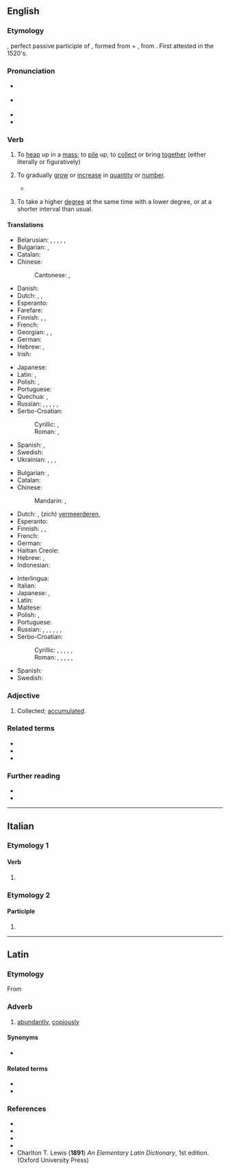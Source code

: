 ==English==

===Etymology===
{{bor+|en|la|accumulātus}}, perfect passive participle of {{m|la|accumulō||amass, pile up}}, formed from {{m|la|ad||to, towards, at}} + {{m|la|cumulō||heap}}, from {{m|la|cumulus||a heap}}. First attested in the 1520's.

===Pronunciation===
* {{a|RP}} {{IPA|en|/əˈkjuːmjʊˌleɪt/}}
* {{a|GA}} {{IPA|en|/ə.ˈkjum.jə.ˌleɪt/}}
* {{audio|en|en-us-accumulate.ogg|Audio (US)}}
* {{hyph|en|ac|cu|mu|late}}

===Verb===
{{en-verb}}

# {{lb|en|transitive}} To [[heap]] up in a [[mass]]; to [[pile]] up; to [[collect]] or bring [[together]] (either literally or figuratively)
#: {{ux|en|He wishes to '''accumulate''' a sum of money.}}
#: {{syn|en|amass|heap|hoard|store|Thesaurus:pile up}}
# {{lb|en|intransitive}} To gradually [[grow]] or [[increase]] in [[quantity]] or [[number]].
#: {{ux|en|With her company going bankrupt, her divorce, and a gambling habit, debts started to '''accumulate''' so she had to sell her house.}}
#: {{syn|en|aggregate|amound|collect|gather|Thesaurus:accumulate}}
#* {{quote-book
|en
|year=1770
|title={{w|The Deserted Village}}
|first=Oliver|last=Goldsmith
|authorlink=Oliver Goldsmith
|lines=17–18
|passage=Ill fares the land, to hastening ills a prey, / Where wealth '''accumulates''', and men decay.
}}
# {{lb|en|education|dated}} To take a higher [[degree]] at the same time with a lower degree, or at a shorter interval than usual.

====Translations====
{{trans-top|to pile up}}
* Belarusian: {{t|be|назапа́шваць|impf}}, {{t|be|запа́сіць|impf}}, {{t|be|назапа́сіць|pf}}, {{t|be|нако́пліваць|impf}}, {{t|be|накапля́ць|impf}}, {{t|be|накапі́ць|pf}}
* Bulgarian: {{t+|bg|натру́пвам|impf}}, {{t|bg|натру́пам|pf}}
* Catalan: {{t+|ca|acumular}}
* Chinese:
*: Cantonese: {{t|yue|儲埋}}, {{t|yue|储埋|tr=cou5 maai4}}
* Danish: {{t+|da|akkumulere}}
* Dutch: {{t+|nl|opstapelen}}, {{t+|nl|vermeerderen}}, {{t+|nl|accumuleren}}
* Esperanto: {{t|eo|amasigi}}
* Farefare: {{t|gur|kuge}}
* Finnish: {{t+|fi|kasata}}, {{t+|fi|kerätä}}, {{t+|fi|kerääntyä}}
* French: {{t+|fr|accumuler}}
* Georgian: {{t|ka|დაგროვება}}, {{t|ka|მოგროვება}}, {{t|ka|შეგროვება}}
* German: {{t+|de|aufstauen}}
* Hebrew: {{t+|he|צָבַר|tr=tsavár}}, {{t+|he|אָגַר|tr=agár}}
* Irish: {{t|ga|tiomsaigh}}
{{trans-mid}}
* Japanese: {{t+|ja|積む|tr=つむ, tsumu}}
* Latin: {{t|la|accumulō}}, {{t|la|cumulō}}
* Polish: {{t+|pl|akumulować|impf}}, {{t+|pl|zakumulować|pf}}
* Portuguese: {{t+|pt|acumular}}
* Quechua: {{t|qu|qutuy}}, {{t|qu|qulluy}}
* Russian: {{t+|ru|нака́пливать|impf}}, {{t+|ru|копи́ть|impf}}, {{t+|ru|накопи́ть|pf}}, {{t+|ru|аккумули́ровать|impf|pf}}, {{t+|ru|собира́ть|impf}}, {{t+|ru|собра́ть|pf}}
* Serbo-Croatian:
*: Cyrillic: {{t|sh|на̀купити|pf}}, {{t|sh|нагомѝлати|pf}}
*: Roman: {{t+|sh|nàkupiti|pf}}, {{t+|sh|nagomìlati|pf}}
* Spanish: {{t+|es|acumular}}, {{t+|es|amontonar}}
* Swedish: {{t+|sv|ackumulera}}
* Ukrainian: {{t|uk|накопи́чувати|impf}}, {{t|uk|накопи́чити|pf}}, {{t|uk|нагрома́джувати|impf}}, {{t|uk|нагрома́дити|pf}}
{{trans-bottom}}

{{trans-top|to grow in number}}
* Bulgarian: {{t+|bg|събирам|impf|alt=съби́рам се}}, {{t+|bg|увеличавам|impf|alt=увелича́вам се}}
* Catalan: {{t+|ca|acumular}}
* Chinese:
*: Mandarin: {{t+|cmn|積累}}, {{t+|cmn|积累|tr=jīlěi}}
* Dutch: {{t|nl|zich opstapelen}}, (zich) [[vermeerderen]], {{t+|nl|accumuleren}}
* Esperanto: {{t|eo|amasiĝi}}
* Finnish: {{t+|fi|kasaantua}}, {{t+|fi|kerääntyä}}, {{t+|fi|akkumuloitua}}
* French: {{t+|fr|accumuler}}
* German: {{t|de|sich vermehren}}
* Haitian Creole: {{t|ht|akimile}}
* Hebrew: {{t|he|הִצְטַבֵּר|tr=hitstabér}}, {{t|he|נֶאֱגַר|tr=ne'egár}}
* Indonesian: {{t+|id|akumulasi}}
{{trans-mid}}
* Interlingua: {{t|ia|accumular se}}
* Italian: {{t|it|accumularsi}}
* Japanese: {{t+|ja|蓄積|alt=蓄積する|tr=ちくせきする chikuseki suru}}, {{t|ja|溜まる|tr=たまる, tamaru}}
* Latin: {{t|la|accumulō}}
* Maltese: {{t|mt|akkumula}}
* Polish: {{t|pl|[[akumulować|akumulować się]]|impf}}, {{t|pl|[[zakumulować|zakumulować się]]|pf}}
* Portuguese: {{t+|pt|acumular}}
* Russian: {{t+|ru|нака́пливаться|impf}}, {{t+|ru|копи́ться|impf}}, {{t+|ru|накопи́ться|pf}}, {{t+|ru|собира́ться|impf}}, {{t+|ru|собра́ться|pf}}, {{t+|ru|увели́чиваться|impf}}, {{t+|ru|увели́читься|pf}}
* Serbo-Croatian:
*: Cyrillic: {{t|sh|акумули́рати|impf|pf}}, {{t|sh|наку́пљати|impf}}, {{t|sh|на̀купити|pf}}, {{t|sh|нагомилати}}, {{t|sh|увѐћати|pf}}, {{t|sh|нарасти́|pf}}
*: Roman: {{t+|sh|akumulirati}}, {{t+|sh|nakupljati}}, {{t+|sh|nàkupiti|pf}}, {{t+|sh|nagomilati}}, {{t+|sh|nàrāsti|pf}}, {{t+|sh|uvèćati|pf}}
* Spanish: {{t+|es|acumularse}}
* Swedish: {{qualifier|passive voice}} {{t+check|sv|ackumulera}}
{{trans-bottom}}

===Adjective===
{{en-adj|-}}

# {{lb|en|poetic|rare}} Collected; [[accumulated]].

===Related terms===
* {{l|en|accumulation}}
* {{l|en|accumulator}}
* {{l|en|cumulus}}

===Further reading===
* {{R:Webster 1913}}
* {{R:Century 1911}}

----

==Italian==

===Etymology 1===

====Verb====
{{head|it|verb form}}

# {{inflection of|it|accumulare||2|p|pres|indc|;|2|p|impr}}

===Etymology 2===

====Participle====
{{head|it|past participle form|g=f-p}}

# {{feminine plural of|it|accumulato}}

----

==Latin==

===Etymology===
From {{m|la|accumulō||amass, pile up}}

===Adverb===
{{la-adv|accumulātē}}

# [[abundantly]], [[copiously]]

====Synonyms====
* {{l|la|abundanter}}

====Related terms====
* {{l|la|accumulator}}
* {{l|la|accumulō}}

===References===
* {{R:L&S}}
* {{R:Elementary Lewis}}
* {{R:Gaffiot}}
* {{R:NLW}}
* Charlton T. Lewis ('''1891''') ''An Elementary Latin Dictionary'', 1st edition. (Oxford University Press)